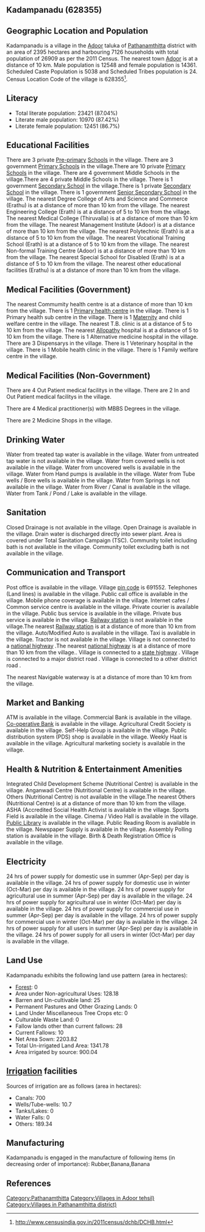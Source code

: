 {{Infobox settlement
| name=Kadampanadu
| native_name=
| native_name_lang=
| other_name=
| nickname=
| settlement_type=Village
| image_skyline=
| image_alt=
| image_caption=
| pushpin_map=India Kerala
| pushpin_label_position=right
| pushpin_map_alt=
| pushpin_map_caption=Location in Kerala, India
| latd=
| latm=
| lats=
| latNS=
| longd=
| longm=
| longs=
| longEW=
| coordinates_display=inline,title
| subdivision_type=Country
| subdivision_name={{flag|India}}
| subdivision_type1=[[States and territories of India|State]]
| subdivision_name1=Kerala 
| subdivision_type2=[[List of districts of India|District]]
| subdivision_name2=Pathanamthitta
| subdivision_type3=Tahsil
| subdivision_name3=Adoor
| website=
| established_title=<!-- Established -->
| established_date=
| founder=
| named_for=
| government_type=
| governing_body=
| unit_pref=Metric=
| area_footnotes=
| area_rank=
| area_total_km2=23.95
| elevation_footnotes=
| elevation_m=
| population_total=26909
| population_as_of=2011
| population_rank=
| population_density_km2=1123
| population_demonym=
| population_footnotes=
| demographics_type1=Languages
| demographics1_title1=Official
| demographics1_info1=[[Malayalam language|Malayalam]]
| timezone1=[[Indian Standard Time|IST]]
| utc_offset1==+5:30
| postal_code_type=[[Postal Index Number|PIN]]
| postal_code=691552
| area_code_type=Telephone code
| area_code=
| registration_plate=
| blank1_name_sec1=Nearest city
| blank1_info_sec1=[[Adoor]]
| blank2_name_sec1=[[Human sex ratio|Sex ratio]]
| blank2_info_sec1=1144 [[male|♂]]/[[female|♀]]
| blank3_name_sec1=Literacy
| blank3_info_sec1=87.04%
| blank1_name_sec2=[[2011 Census of India|2011 census]] code
| blank1_info_sec2=628355
| footnotes=
}}

== Kadampanadu (628355) ==

== Geographic Location and Population ==

Kadampanadu is a village in the [[Adoor]] taluka of [[Pathanamthitta]] district with an area of 2395 hectares and harbouring 7126 households with total population of 26909 as per the 2011 Census. The nearest town [[Adoor]] is at a distance of 10 km. Male population is 12548 and female population is 14361. Scheduled Caste Population is 5038 and Scheduled Tribes population is 24. Census Location Code of the village is 628355<ref>http://www.censusindia.gov.in/2011census/dchb/DCHB.html</ref>.


== Literacy ==  
* Total literate population: 23421 (87.04%)
* Literate male population: 10970 (87.42%)
* Literate female population: 12451 (86.7%)


== Educational Facilities ==  
There are 3 private [[Pre-primary]] [[School]]s in the village.
There are 3 government [[Primary School]]s in the village.There are 10 private [[Primary School]]s in the village.
There are 4 government Middle Schools in the village.There are 4 private Middle Schools in the village.
There is 1 government [[Secondary School]] in the village.There is 1 private [[Secondary School]] in the village.
There is 1 government [[Senior Secondary School]] in the village.
The nearest Degree College of Arts and Science and Commerce (Erathu) is at a distance of more than 10 km from the village.
The nearest Engineering College (Erath) is at a distance of 5 to 10 km from the village.
The nearest Medical College (Thiruvalla) is at a distance of more than 10 km from the village.
The nearest Management Institute (Adoor) is at a distance of more than 10 km from the village.
The nearest Polytechnic (Erath) is at a distance of 5 to 10 km from the village.
The nearest Vocational Training School (Erath) is at a distance of 5 to 10 km from the village.
The nearest Non-formal Training Centre (Adoor) is at a distance of more than 10 km from the village.
The nearest Special School for Disabled (Erath) is at a distance of 5 to 10 km from the village.
The nearest other educational facilities (Erathu) is at a distance of more than 10 km from the village.


== Medical Facilities (Government) ==
The nearest Commumity health centre is at a distance of more than 10 km from the village.
There is 1 [[Primary health centre]] in the village.
There is 1 Primary health sub centre in the village.
There is 1 [[Maternity]] and child welfare centre in the village.
The nearest T.B. clinic is at a distance of 5 to 10 km from the village.
The nearest [[Allopathy]] hospital is at a distance of 5 to 10 km from the village.
There is 1 Alternative medicine hospital in the village.
There are 3 Dispensarys in the village.
There is 1 Veterinary hospital in the village.
There is 1 Mobile health clinic in the village.
There is 1 Family welfare centre in the village.


== Medical Facilities (Non-Government) ==
There are 4 Out Patient medical facilitys in the village.
There are 2 In and Out Patient medical facilitys in the village.

There are 4 Medical practitioner(s) with MBBS Degrees in the village.



There are 2 Medicine Shops in the village.



== Drinking Water ==
Water from treated tap water is available in the village.
Water from untreated tap water is not available in the village.
Water from covered wells is not available in the village.
Water from uncovered wells is available in the village.
Water from Hand pumps is available in the village.
Water from Tube wells / Bore wells is available in the village.
Water from Springs is not available in the village.
Water from River / Canal is available in the village.
Water from Tank / Pond / Lake is available in the village.


== Sanitation ==
Closed Drainage is not available in the village.
Open Drainage is available in the village.
Drain water is discharged directly into sewer plant.
Area is covered under Total Sanitation Campaign (TSC).
Community toilet including bath is not available in the village.
Community toilet excluding bath is not available in the village.


== Communication and Transport ==
Post office is available in the village.
Village [[pin code]] is 691552.
Telephones (Land lines) is available in the village.
Public call office is available in the village.
Mobile phone coverage is available in the village.
Internet cafes / Common service centre is available in the village.
Private courier is available in the village.
Public bus service is available in the village.
Private bus service is available in the village.
[[Railway station]] is not available in the village.The nearest [[Railway station]] is at a distance of more than 10 km from the village.
Auto/Modified Auto is available in the village.
Taxi is available in the village.
Tractor is not available in the village.
Village is not connected to a [[national highway]] .The nearest [[national highway]] is at a distance of more than 10 km from the village..
Village is connected to a [[state highway]]  .
Village is connected to a major district road    .
Village is connected to a other district road  .



The nearest Navigable waterway is at a distance of more than 10 km from the village.



== Market and Banking ==
ATM is available in the village.
Commercial Bank is available in the village.
[[Co-operative Bank]] is available in the village.
Agricultural Credit Society is available in the village.
Self-Help Group is available in the village.
Public distribution system (PDS) shop is available in the village.
Weekly Haat is available in the village.
Agricultural marketing society is available in the village.


== Health & Nutrition & Entertainment Amenities ==
Integrated Child Development Scheme (Nutritional Centre) is available in the village.
Anganwadi Centre (Nutritional Centre) is available in the village.
Others (Nutritional Centre) is not available in the village.The nearest Others (Nutritional Centre) is at a distance of more than 10 km from the village.
ASHA (Accredited Social Health Activist is available in the village.
Sports Field is available in the village.
Cinema / Video Hall is available in the village.
[[Public Library]] is available in the village.
Public Reading Room is available in the village.
Newspaper Supply is available in the village.
Assembly Polling station is available in the village.
Birth & Death Registration Office is available in the village.


== Electricity ==
24 hrs of power supply for domestic use in summer (Apr-Sep) per day is available in the village.
24 hrs of power supply for domestic use in winter (Oct-Mar) per day is available in the village.
24 hrs of power supply for agricultural use in summer (Apr-Sep) per day is available in the village.
24 hrs of power supply for agricultural use in winter (Oct-Mar) per day is available in the village.
24 hrs of power supply for commercial use in summer (Apr-Sep) per day is available in the village.
24 hrs of power supply for commercial use in winter (Oct-Mar) per day is available in the village.
24 hrs of power supply for all users in summer (Apr-Sep) per day is available in the village.
24 hrs of power supply for all users in winter (Oct-Mar) per day is available in the village.


== Land Use ==
Kadampanadu exhibits the following land use pattern (area in hectares):
* [[Forest]]: 0
* Area under Non-agricultural Uses: 128.18
* Barren and Un-cultivable land: 25
* Permanent Pastures and Other Grazing Lands: 0
* Land Under Miscellaneous Tree Crops etc: 0
* Culturable Waste Land: 0
* Fallow lands other than current fallows: 28
* Current Fallows: 10
* Net Area Sown: 2203.82
* Total Un-irrigated Land Area: 1341.78
* Area irrigated by source: 900.04


== [[Irrigation]] facilities ==
Sources of irrigation are as follows (area in hectares):
* Canals: 700
* Wells/Tube-wells: 10.7
* Tanks/Lakes: 0
* Water Falls: 0
* Others: 189.34


== Manufacturing ==
Kadampanadu is engaged in the manufacture of following items (in decreasing order of importance): Rubber,Banana,Banana


[[Category:Pathanamthitta]]
[[Category:Villages in Adoor tehsil)]]
[[Category:Villages in Pathanamthitta district)]]


== References ==
{{Reflist}}


